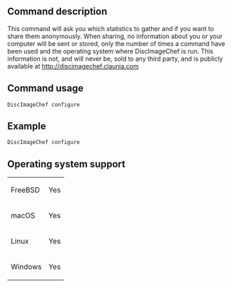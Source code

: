 ==Command description==
This command will ask you which statistics to gather and if you want to share them anonymously. When sharing, no information about you or your computer will be sent or stored, only the number of times a command have been used and the operating system where DiscImageChef is run. This information is not, and will never be, sold to any third party, and is publicly available at http://discimagechef.claunia.com

==Command usage==
<code>DiscImageChef configure</code>

==Example==
<code>DiscImageChef configure</code>

==Operating system support==
{|
| FreeBSD
| Yes
|-
| macOS
| Yes
|-
| Linux
| Yes
|-
| Windows
| Yes
|}